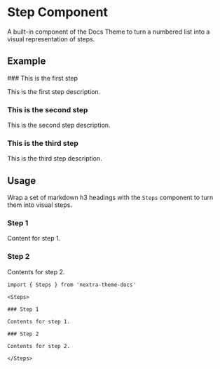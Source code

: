 
# Step Component

A built-in component of the Docs Theme to turn a numbered list into a visual representation of steps.

## Example

<Steps>
### This is the first step

This is the first step description.

### This is the second step

This is the second step description.

### This is the third step

This is the third step description.

</Steps>

## Usage

Wrap a set of markdown h3 headings with the `Steps` component to turn them into visual steps.

<Steps>

### Step 1

Content for step 1.

### Step 2

Contents for step 2.

</Steps>

```mdx
import { Steps } from 'nextra-theme-docs'

<Steps>

### Step 1

Contents for step 1.

### Step 2

Contents for step 2.

</Steps>
```
